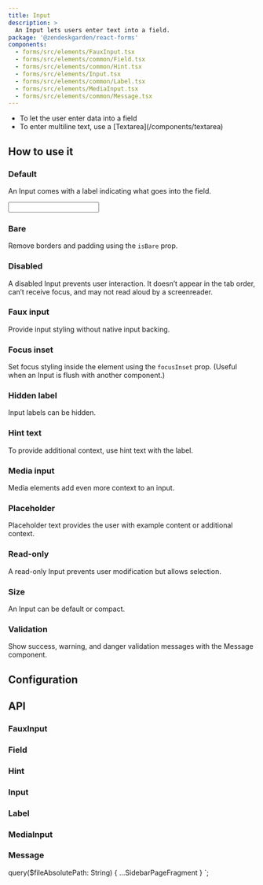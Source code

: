 ```yaml
---
title: Input
description: >
  An Input lets users enter text into a field.
package: '@zendeskgarden/react-forms'
components:
  - forms/src/elements/FauxInput.tsx
  - forms/src/elements/common/Field.tsx
  - forms/src/elements/common/Hint.tsx
  - forms/src/elements/Input.tsx
  - forms/src/elements/common/Label.tsx
  - forms/src/elements/MediaInput.tsx
  - forms/src/elements/common/Message.tsx
---
```


<Usage>
  <Use>
    <ul>
      <li>To let the user enter data into a field</li>
      <li>
        <Markdown>To enter multiline text, use a [Textarea](/components/textarea)</Markdown>
      </li>
    </ul>
  </Use>
</Usage>

## How to use it

### Default

An Input comes with a label indicating what goes into the field.


<CodeExample code={InputCode}>
  <Input />
</CodeExample>

### Bare

Remove borders and padding using the `isBare` prop.


<CodeExample code={BareCode}>
  <Bare />
</CodeExample>

### Disabled

A disabled Input prevents user interaction. It doesn’t appear in the tab order, can’t receive focus, and may not read
aloud by a screenreader.


<CodeExample code={DisabledCode}>
  <Disabled />
</CodeExample>

### Faux input

Provide input styling without native input backing.


<CodeExample code={FauxInputCode}>
  <FauxInput />
</CodeExample>

### Focus inset

Set focus styling inside the element using the `focusInset` prop. (Useful when an Input is flush
with another component.)


<CodeExample code={FocusInsetCode}>
  <FocusInset />
</CodeExample>

### Hidden label

Input labels can be hidden.


<CodeExample code={HiddenCode}>
  <Hidden />
</CodeExample>

### Hint text

To provide additional context, use hint text with the label.


<CodeExample code={HintCode}>
  <Hint />
</CodeExample>

### Media input

Media elements add even more context to an input.


<CodeExample code={IconsCode}>
  <Icons />
</CodeExample>

### Placeholder

Placeholder text provides the user with example content or additional context.


<CodeExample code={PlaceholderCode}>
  <Placeholder />
</CodeExample>

### Read-only

A read-only Input prevents user modification but allows selection.


<CodeExample code={ReadOnlyCode}>
  <ReadOnly />
</CodeExample>

### Size

An Input can be default or compact.


<CodeExample code={SizeCode}>
  <Size />
</CodeExample>

### Validation

Show success, warning, and danger validation messages with the Message component.


<CodeExample code={ValidationCode}>
  <Validation />
</CodeExample>

## Configuration

<Configuration reactPackage={props.data.mdx.package} components={props.data.mdx.components} />

## API

### FauxInput

<Component components={props.data.mdx.components} componentName="fauxInput" />

<PropSheet components={props.data.mdx.components} componentName="fauxInput" />

### Field

<Component components={props.data.mdx.components} componentName="field" />

<PropSheet components={props.data.mdx.components} componentName="field" />

### Hint

<Component components={props.data.mdx.components} componentName="hint" />

<PropSheet components={props.data.mdx.components} componentName="hint" />

### Input

<Component components={props.data.mdx.components} componentName="input" />

<PropSheet components={props.data.mdx.components} componentName="input" />

### Label

<Component components={props.data.mdx.components} componentName="label" />

<PropSheet components={props.data.mdx.components} componentName="label" />

### MediaInput

<Component components={props.data.mdx.components} componentName="mediaInput" />

<PropSheet components={props.data.mdx.components} componentName="mediaInput" />

### Message

<Component components={props.data.mdx.components} componentName="message" />

<PropSheet components={props.data.mdx.components} componentName="message" />


  query($fileAbsolutePath: String) {
    ...SidebarPageFragment
  }
`;
